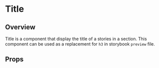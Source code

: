 
<Meta of={TitleStory} />

# Title

## Overview

Title is a component that display the title of a stories in a section. This component can be used as a replacement for `h3` in storybook `preview` file.

<Canvas of={TitleStory.Overview} />

## Props

<Controls />
